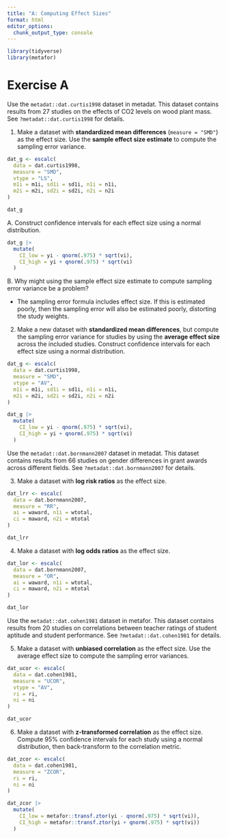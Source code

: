 ```yaml
---
title: "A: Computing Effect Sizes"
format: html
editor_options: 
  chunk_output_type: console
---
```


```r
library(tidyverse)
library(metafor)
```

# Exercise A

Use the `metadat::dat.curtis1998` dataset in metadat. 
This dataset contains results from 27 studies on the
effects of CO2 levels on wood plant mass. 
See `?metadat::dat.curtis1998` for details.
   
1. Make a dataset with **standardized mean differences** (`measure = "SMD"`)
   as the effect size. Use the **sample effect size estimate** to compute
   the sampling error variance.

```r
dat_g <- escalc(
  data = dat.curtis1998,
  measure = "SMD", 
  vtype = "LS",
  m1i = m1i, sd1i = sd1i, n1i = n1i, 
  m2i = m2i, sd2i = sd2i, n2i = n2i
)

dat_g
```

   A. Construct confidence intervals for each effect size using a normal distribution.
   
```r
dat_g |> 
  mutate(
    CI_low = yi - qnorm(.975) * sqrt(vi),
    CI_high = yi + qnorm(.975) * sqrt(vi)
  )
```
   
   B. Why might using the sample effect size estimate to compute sampling error
      variance be a problem?
      
  - The sampling error formula includes effect size. If this is estimated poorly,
    then the sampling error will also be estimated poorly, distorting the study
    weights.


2. Make a new dataset with **standardized mean differences**, but compute the
   sampling error variance for studies by using the **average effect size** 
   across the included studies. Construct confidence intervals for each effect 
   size using a normal distribution.
   
```r
dat_g <- escalc(
  data = dat.curtis1998,
  measure = "SMD", 
  vtype = "AV",
  m1i = m1i, sd1i = sd1i, n1i = n1i, 
  m2i = m2i, sd2i = sd2i, n2i = n2i
)

dat_g |> 
  mutate(
    CI_low = yi - qnorm(.975) * sqrt(vi),
    CI_high = yi + qnorm(.975) * sqrt(vi)
  )
```


Use the `metadat::dat.bornmann2007` dataset in metadat. 
This dataset contains results from 66 studies on gender differences in 
grant awards across different fields. 
See `?metadat::dat.bornmann2007` for details.

3. Make a dataset with **log risk ratios** as the effect size.

```r
dat_lrr <- escalc(
  data = dat.bornmann2007,
  measure = "RR",
  ai = waward, n1i = wtotal,
  ci = maward, n2i = mtotal
)

dat_lrr
```   

4. Make a dataset with **log odds ratios** as the effect size.

```r
dat_lor <- escalc(
  data = dat.bornmann2007,
  measure = "OR",
  ai = waward, n1i = wtotal,
  ci = maward, n2i = mtotal
)

dat_lor
```   


Use the `metadat::dat.cohen1981` dataset in metafor. 
This dataset contains results from 20 studies on correlations
between teacher ratings of student aptitude and student performance.
See `?metadat::dat.cohen1981` for details.

5. Make a dataset with **unbiased correlation** as the effect size.
   Use the average effect size to compute the sampling error variances.

```r
dat_ucor <- escalc(
  data = dat.cohen1981,
  measure = "UCOR",
  vtype = "AV",
  ri = ri,
  ni = ni
)

dat_ucor
```

6. Make a dataset with **z-transformed correlation** as the effect size.
   Compute 95% confidence intervals for each study using a normal
   distribution, then back-transform to the correlation metric.

```r
dat_zcor <- escalc(
  data = dat.cohen1981,
  measure = "ZCOR",
  ri = ri,
  ni = ni
)

dat_zcor |> 
  mutate(
    CI_low = metafor::transf.ztor(yi - qnorm(.975) * sqrt(vi)),
    CI_high = metafor::transf.ztor(yi + qnorm(.975) * sqrt(vi))
  )
```
